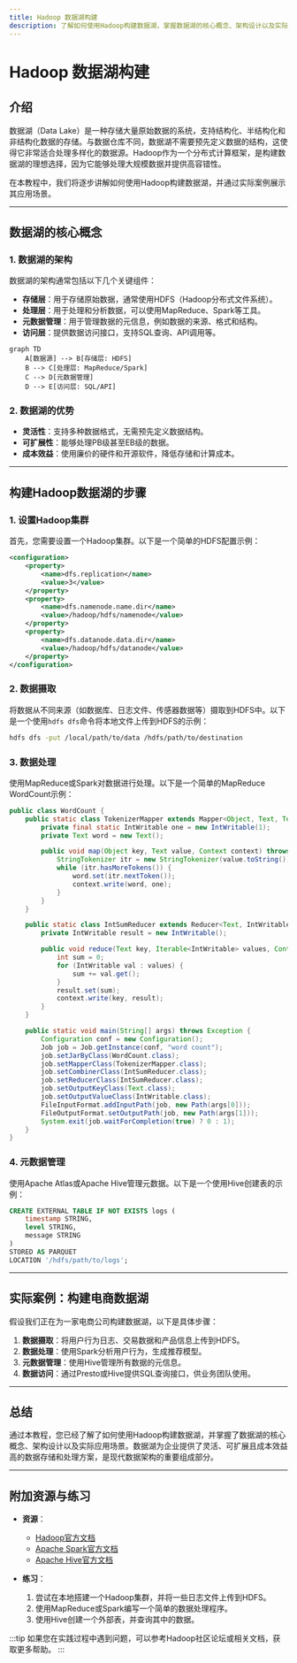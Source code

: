 ```yaml
---
title: Hadoop 数据湖构建
description: 了解如何使用Hadoop构建数据湖，掌握数据湖的核心概念、架构设计以及实际应用场景。
---
```


# Hadoop 数据湖构建

## 介绍

数据湖（Data Lake）是一种存储大量原始数据的系统，支持结构化、半结构化和非结构化数据的存储。与数据仓库不同，数据湖不需要预先定义数据的结构，这使得它非常适合处理多样化的数据源。Hadoop作为一个分布式计算框架，是构建数据湖的理想选择，因为它能够处理大规模数据并提供高容错性。

在本教程中，我们将逐步讲解如何使用Hadoop构建数据湖，并通过实际案例展示其应用场景。

---

## 数据湖的核心概念

### 1. 数据湖的架构

数据湖的架构通常包括以下几个关键组件：

- **存储层**：用于存储原始数据，通常使用HDFS（Hadoop分布式文件系统）。
- **处理层**：用于处理和分析数据，可以使用MapReduce、Spark等工具。
- **元数据管理**：用于管理数据的元信息，例如数据的来源、格式和结构。
- **访问层**：提供数据访问接口，支持SQL查询、API调用等。

```mermaid
graph TD
    A[数据源] --> B[存储层: HDFS]
    B --> C[处理层: MapReduce/Spark]
    C --> D[元数据管理]
    D --> E[访问层: SQL/API]
```

### 2. 数据湖的优势

- **灵活性**：支持多种数据格式，无需预先定义数据结构。
- **可扩展性**：能够处理PB级甚至EB级的数据。
- **成本效益**：使用廉价的硬件和开源软件，降低存储和计算成本。

---

## 构建Hadoop数据湖的步骤

### 1. 设置Hadoop集群

首先，您需要设置一个Hadoop集群。以下是一个简单的HDFS配置示例：

```xml
<configuration>
    <property>
        <name>dfs.replication</name>
        <value>3</value>
    </property>
    <property>
        <name>dfs.namenode.name.dir</name>
        <value>/hadoop/hdfs/namenode</value>
    </property>
    <property>
        <name>dfs.datanode.data.dir</name>
        <value>/hadoop/hdfs/datanode</value>
    </property>
</configuration>
```

### 2. 数据摄取

将数据从不同来源（如数据库、日志文件、传感器数据等）摄取到HDFS中。以下是一个使用`hdfs dfs`命令将本地文件上传到HDFS的示例：

```bash
hdfs dfs -put /local/path/to/data /hdfs/path/to/destination
```

### 3. 数据处理

使用MapReduce或Spark对数据进行处理。以下是一个简单的MapReduce WordCount示例：

```java
public class WordCount {
    public static class TokenizerMapper extends Mapper<Object, Text, Text, IntWritable> {
        private final static IntWritable one = new IntWritable(1);
        private Text word = new Text();

        public void map(Object key, Text value, Context context) throws IOException, InterruptedException {
            StringTokenizer itr = new StringTokenizer(value.toString());
            while (itr.hasMoreTokens()) {
                word.set(itr.nextToken());
                context.write(word, one);
            }
        }
    }

    public static class IntSumReducer extends Reducer<Text, IntWritable, Text, IntWritable> {
        private IntWritable result = new IntWritable();

        public void reduce(Text key, Iterable<IntWritable> values, Context context) throws IOException, InterruptedException {
            int sum = 0;
            for (IntWritable val : values) {
                sum += val.get();
            }
            result.set(sum);
            context.write(key, result);
        }
    }

    public static void main(String[] args) throws Exception {
        Configuration conf = new Configuration();
        Job job = Job.getInstance(conf, "word count");
        job.setJarByClass(WordCount.class);
        job.setMapperClass(TokenizerMapper.class);
        job.setCombinerClass(IntSumReducer.class);
        job.setReducerClass(IntSumReducer.class);
        job.setOutputKeyClass(Text.class);
        job.setOutputValueClass(IntWritable.class);
        FileInputFormat.addInputPath(job, new Path(args[0]));
        FileOutputFormat.setOutputPath(job, new Path(args[1]));
        System.exit(job.waitForCompletion(true) ? 0 : 1);
    }
}
```

### 4. 元数据管理

使用Apache Atlas或Apache Hive管理元数据。以下是一个使用Hive创建表的示例：

```sql
CREATE EXTERNAL TABLE IF NOT EXISTS logs (
    timestamp STRING,
    level STRING,
    message STRING
)
STORED AS PARQUET
LOCATION '/hdfs/path/to/logs';
```

---

## 实际案例：构建电商数据湖

假设我们正在为一家电商公司构建数据湖，以下是具体步骤：

1. **数据摄取**：将用户行为日志、交易数据和产品信息上传到HDFS。
2. **数据处理**：使用Spark分析用户行为，生成推荐模型。
3. **元数据管理**：使用Hive管理所有数据的元信息。
4. **数据访问**：通过Presto或Hive提供SQL查询接口，供业务团队使用。

---

## 总结

通过本教程，您已经了解了如何使用Hadoop构建数据湖，并掌握了数据湖的核心概念、架构设计以及实际应用场景。数据湖为企业提供了灵活、可扩展且成本效益高的数据存储和处理方案，是现代数据架构的重要组成部分。

---

## 附加资源与练习

- **资源**：
  - [Hadoop官方文档](https://hadoop.apache.org/docs/current/)
  - [Apache Spark官方文档](https://spark.apache.org/docs/latest/)
  - [Apache Hive官方文档](https://hive.apache.org/)

- **练习**：
  1. 尝试在本地搭建一个Hadoop集群，并将一些日志文件上传到HDFS。
  2. 使用MapReduce或Spark编写一个简单的数据处理程序。
  3. 使用Hive创建一个外部表，并查询其中的数据。

:::tip
如果您在实践过程中遇到问题，可以参考Hadoop社区论坛或相关文档，获取更多帮助。
:::